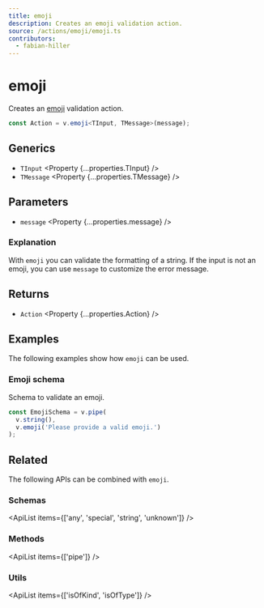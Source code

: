 ```yaml
---
title: emoji
description: Creates an emoji validation action.
source: /actions/emoji/emoji.ts
contributors:
  - fabian-hiller
---
```



# emoji

Creates an [emoji](https://en.wikipedia.org/wiki/Emoji) validation action.

```ts
const Action = v.emoji<TInput, TMessage>(message);
```

## Generics

- `TInput` <Property {...properties.TInput} />
- `TMessage` <Property {...properties.TMessage} />

## Parameters

- `message` <Property {...properties.message} />

### Explanation

With `emoji` you can validate the formatting of a string. If the input is not an emoji, you can use `message` to customize the error message.

## Returns

- `Action` <Property {...properties.Action} />

## Examples

The following examples show how `emoji` can be used.

### Emoji schema

Schema to validate an emoji.

```ts
const EmojiSchema = v.pipe(
  v.string(),
  v.emoji('Please provide a valid emoji.')
);
```

## Related

The following APIs can be combined with `emoji`.

### Schemas

<ApiList items={['any', 'special', 'string', 'unknown']} />

### Methods

<ApiList items={['pipe']} />

### Utils

<ApiList items={['isOfKind', 'isOfType']} />
